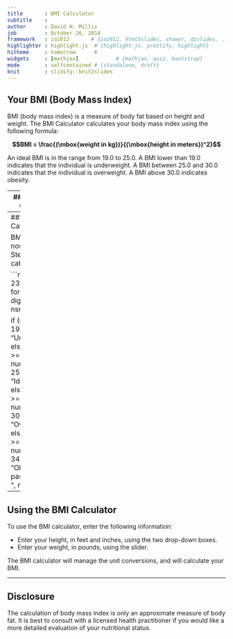```yaml
---
title       : BMI Calculator
subtitle    : 
author      : David H. Millis
job         : October 26, 2014
framework   : io2012       # {io2012, html5slides, shower, dzslides, ...}
highlighter : highlight.js  # {highlight.js, prettify, highlight}
hitheme     : tomorrow      # 
widgets     : [mathjax]            # {mathjax, quiz, bootstrap}
mode        : selfcontained # {standalone, draft}
knit        : slidify::knit2slides
---
```

## Your BMI (Body Mass Index)

BMI (body mass index) is a measure of body fat based on height and weight. The BMI Calculator calculates your body mass index using the following formula:

<b>$$BMI = \frac{(\mbox{weight in kg})}{(\mbox{height in meters})^2}$$</b>

An ideal BMI is in the range from 19.0 to 25.0. A BMI lower than 19.0 indicates that the individual is underweight. A BMI between  25.0 and 30.0 indicates that the individual is overweight. A BMI above 30.0 indicates obesity.

---
## Sample BMI Calculation

Let's consider Steve, whose height is 5'10" and weight is 160 pounds. The BMI Calculator does the following calculations:

```r
num_feet <- 5; num_inches <- 10; num_weight_lb <- 160

num_height_inches <- num_feet * 12 + num_inches
num_height_meters <- num_height_inches * 0.025
num_weight_kg <- num_weight_lb * 0.45
num_bmi <- num_weight_kg/num_height_meters^2

print (num_bmi)
```

---
## BMI Categories

BMI calculator now determines Steve's body fat category:

```r
num_bmi <- 23.51
str_bmi <- format(num_bmi, digits=2, nsmall=2)
    
if (num_bmi < 19.0) 
  { msg <- "Underweight"
} else if (num_bmi >= 19.0 && num_bmi < 25.0) 
  { msg <- "Ideal BMI"
} else if (num_bmi >= 25.0 && num_bmi < 30.0) 
  { msg <- "Overweight"
} else if (num_bmi >= 30.0 && num_bmi < 34.5) 
  { msg <- "Obese"     
}
paste(str_bmi, " ", msg)
```

---
## Using the BMI Calculator

To use the BMI calculator, enter the following information:

- Enter your height, in feet and inches, using the two drop-down boxes.
- Enter your weight, in pounds, using the slider.

The BMI calculator will manage the unit conversions, and will calculate your BMI.

---
## Disclosure

The calculation of body mass index is only an approximate measure of body fat. It is best to consult with a licensed health practitioner if you would like a more detailed evaluation of your nutritional status.
